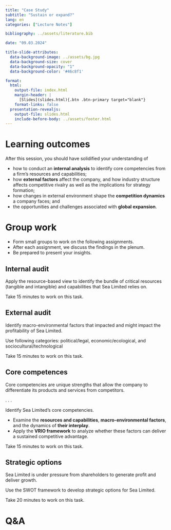 ```yaml
---
title: "Case Study"
subtitle: "Sustain or expand?"
lang: en
categories: ["Lecture Notes"]

bibliography: ../assets/literature.bib

date: "09.03.2024"

title-slide-attributes:
  data-background-image: ../assets/bg.jpg
  data-background-size: cover
  data-background-opacity: "1"
  data-background-color: '#46c8f1'

format: 
  html:
    output-file: index.html
    margin-header: | 
      [Slides](slides.html){.btn .btn-primary target="blank"}
    format-links: false        
  presentation-revealjs:
    output-file: slides.html
    include-before-body: ../assets/footer.html
---
```


# Learning outcomes

After this session, you should have solidified your understanding of

::: incremental
- how to conduct an **internal analysis** to identify core competencies from a firm's resources and capabilities;
- how **external factors** affect the company, and how industry structure affects competitive rivalry as well as the implications for strategy formation;
- how changes in external environment shape the **competition dynamics** a company faces; and
- the opportunities and challenges associated with **global expansion**.
:::

# Group work {.vertical-center background-color="#0333ff"}

:::html-hidden
- Form small groups to work on the following assignments.
- After each assignment, we discuss the findings in the plenum. 
- Be prepared to present your insights.
:::

## Internal audit

:::medium
Apply the resource-based view to identify the bundle of critical resources (tangible and intangible) and capabilities that Sea Limited relies on.
:::

:::smaller
Take 15 minutes to work on this task.
:::

## External audit

:::medium
Identify macro-environmental factors that impacted and might impact the profitability of Sea Limited. 
:::

Use following categories: political/legal, economic/ecological, and sociocultural/technological

:::smaller
Take 15 minutes to work on this task.
:::


## Core competences

Core competencies are unique strengths that allow the company to differentiate its products and services from competitors. 

. . .

:::medium
Identify Sea Limited's core competencies.
:::

:::incremental
- Examine the **resources and capabilities**, **macro-environmental factors**, and the dynamics of **their interplay**.
- Apply the **VRIO framework** to analyze whether these factors can deliver a sustained competitive advantage.
:::

:::fragment
:::smaller
Take 15 minutes to work on this task.
:::
:::

## Strategic options

Sea Limited is under pressure from shareholders to generate profit and deliver growth.

:::fragment

:::medium
Use the SWOT framework to develop strategic options for Sea Limited.
:::

:::smaller
Take 20 minutes to work on this task.
:::

:::

# Q&A {.html-hidden .unlisted .headline-only background-color="#0333ff" background-image="../assets/bg.jpg"}
